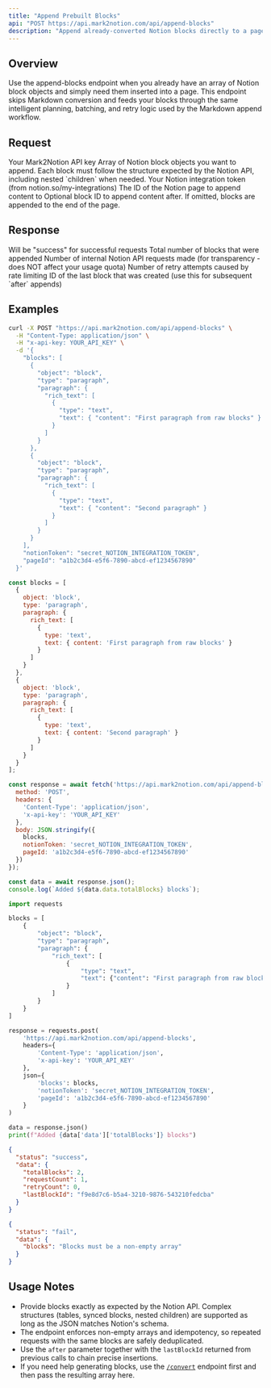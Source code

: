 ```yaml
---
title: "Append Prebuilt Blocks"
api: "POST https://api.mark2notion.com/api/append-blocks"
description: "Append already-converted Notion blocks directly to a page"
---
```


## Overview

Use the append-blocks endpoint when you already have an array of Notion block objects and simply need them inserted into a page. This endpoint skips Markdown conversion and feeds your blocks through the same intelligent planning, batching, and retry logic used by the Markdown append workflow.

## Request

<ParamField header="x-api-key" type="string" required>
  Your Mark2Notion API key
</ParamField>

<ParamField body="blocks" type="array" required>
  Array of Notion block objects you want to append. Each block must follow the structure expected by the Notion API, including nested `children` when needed.
</ParamField>

<ParamField body="notionToken" type="string" required>
  Your Notion integration token (from notion.so/my-integrations)
</ParamField>

<ParamField body="pageId" type="string" required>
  The ID of the Notion page to append content to
</ParamField>

<ParamField body="after" type="string">
  Optional block ID to append content after. If omitted, blocks are appended to the end of the page.
</ParamField>

## Response

<ResponseField name="status" type="string">
  Will be "success" for successful requests
</ResponseField>

<ResponseField name="data" type="object">
  <Expandable title="data">
    <ResponseField name="totalBlocks" type="number">
      Total number of blocks that were appended
    </ResponseField>
    <ResponseField name="requestCount" type="number">
      Number of internal Notion API requests made (for transparency - does NOT affect your usage quota)
    </ResponseField>
    <ResponseField name="retryCount" type="number">
      Number of retry attempts caused by rate limiting
    </ResponseField>
    <ResponseField name="lastBlockId" type="string">
      ID of the last block that was created (use this for subsequent `after` appends)
    </ResponseField>
  </Expandable>
</ResponseField>

## Examples

<CodeGroup>

```bash curl
curl -X POST "https://api.mark2notion.com/api/append-blocks" \
  -H "Content-Type: application/json" \
  -H "x-api-key: YOUR_API_KEY" \
  -d '{
    "blocks": [
      {
        "object": "block",
        "type": "paragraph",
        "paragraph": {
          "rich_text": [
            {
              "type": "text",
              "text": { "content": "First paragraph from raw blocks" }
            }
          ]
        }
      },
      {
        "object": "block",
        "type": "paragraph",
        "paragraph": {
          "rich_text": [
            {
              "type": "text",
              "text": { "content": "Second paragraph" }
            }
          ]
        }
      }
    ],
    "notionToken": "secret_NOTION_INTEGRATION_TOKEN",
    "pageId": "a1b2c3d4-e5f6-7890-abcd-ef1234567890"
  }'
```

```javascript JavaScript
const blocks = [
  {
    object: 'block',
    type: 'paragraph',
    paragraph: {
      rich_text: [
        {
          type: 'text',
          text: { content: 'First paragraph from raw blocks' }
        }
      ]
    }
  },
  {
    object: 'block',
    type: 'paragraph',
    paragraph: {
      rich_text: [
        {
          type: 'text',
          text: { content: 'Second paragraph' }
        }
      ]
    }
  }
];

const response = await fetch('https://api.mark2notion.com/api/append-blocks', {
  method: 'POST',
  headers: {
    'Content-Type': 'application/json',
    'x-api-key': 'YOUR_API_KEY'
  },
  body: JSON.stringify({
    blocks,
    notionToken: 'secret_NOTION_INTEGRATION_TOKEN',
    pageId: 'a1b2c3d4-e5f6-7890-abcd-ef1234567890'
  })
});

const data = await response.json();
console.log(`Added ${data.data.totalBlocks} blocks`);
```

```python Python
import requests

blocks = [
    {
        "object": "block",
        "type": "paragraph",
        "paragraph": {
            "rich_text": [
                {
                    "type": "text",
                    "text": {"content": "First paragraph from raw blocks"}
                }
            ]
        }
    }
]

response = requests.post(
    'https://api.mark2notion.com/api/append-blocks',
    headers={
        'Content-Type': 'application/json',
        'x-api-key': 'YOUR_API_KEY'
    },
    json={
        'blocks': blocks,
        'notionToken': 'secret_NOTION_INTEGRATION_TOKEN',
        'pageId': 'a1b2c3d4-e5f6-7890-abcd-ef1234567890'
    }
)

data = response.json()
print(f"Added {data['data']['totalBlocks']} blocks")
```

</CodeGroup>

<ResponseExample>

```json Standard Response
{
  "status": "success",
  "data": {
    "totalBlocks": 2,
    "requestCount": 1,
    "retryCount": 0,
    "lastBlockId": "f9e8d7c6-b5a4-3210-9876-543210fedcba"
  }
}
```

```json Validation Error
{
  "status": "fail",
  "data": {
    "blocks": "Blocks must be a non-empty array"
  }
}
```

</ResponseExample>

## Usage Notes

- Provide blocks exactly as expected by the Notion API. Complex structures (tables, synced blocks, nested children) are supported as long as the JSON matches Notion's schema.
- The endpoint enforces non-empty arrays and idempotency, so repeated requests with the same blocks are safely deduplicated.
- Use the `after` parameter together with the `lastBlockId` returned from previous calls to chain precise insertions.
- If you need help generating blocks, use the [`/convert`](./convert) endpoint first and then pass the resulting array here.
